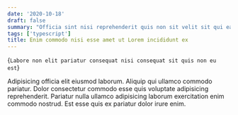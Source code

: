 ```yaml
---
date: '2020-10-18'
draft: false
summary: "Officia sint nisi reprehenderit quis non sit velit sit qui ea labore."
tags: ['typescript']
title: Enim commodo nisi esse amet ut Lorem incididunt ex
---
```


<MDXHeader>{`Labore non elit pariatur consequat nisi consequat sit quis non eu est`}</MDXHeader>

Adipisicing officia elit eiusmod laborum. Aliquip qui ullamco commodo pariatur.
Dolor consectetur commodo esse quis voluptate adipisicing reprehenderit.
Pariatur nulla ullamco adipisicing laborum exercitation enim commodo nostrud.
Est esse quis ex pariatur dolor irure enim.
